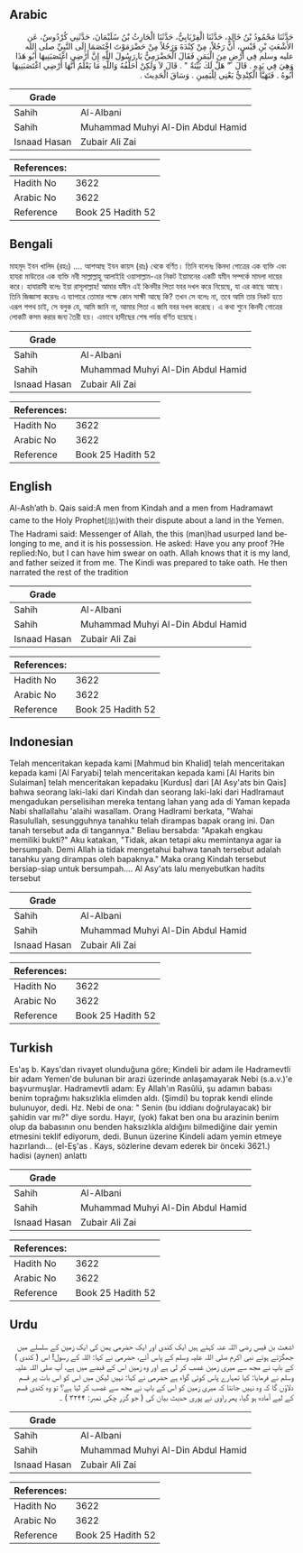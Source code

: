 ## Arabic


<div dir="rtl" lang="ar" style={{fontSize:'larger',backgroundColor:'#f8f9fa',padding:20}}>
حَدَّثَنَا مَحْمُودُ بْنُ خَالِدٍ، حَدَّثَنَا الْفِرْيَابِيُّ، حَدَّثَنَا الْحَارِثُ بْنُ سُلَيْمَانَ، حَدَّثَنِي كُرْدُوسٌ، عَنِ الأَشْعَثِ بْنِ قَيْسٍ، أَنَّ رَجُلاً، مِنْ كِنْدَةَ وَرَجُلاً مِنْ حَضْرَمَوْتَ اخْتَصَمَا إِلَى النَّبِيِّ صلى الله عليه وسلم فِي أَرْضٍ مِنَ الْيَمَنِ فَقَالَ الْحَضْرَمِيُّ يَا رَسُولَ اللَّهِ إِنَّ أَرْضِي اغْتَصَبَنِيهَا أَبُو هَذَا وَهِيَ فِي يَدِهِ ‏.‏ قَالَ ‏ "‏ هَلْ لَكَ بَيِّنَةٌ ‏"‏ ‏.‏ قَالَ لاَ وَلَكِنْ أُحَلِّفُهُ وَاللَّهِ مَا يَعْلَمُ أَنَّهَا أَرْضِي اغْتَصَبَنِيهَا أَبُوهُ ‏.‏ فَتَهَيَّأَ الْكِنْدِيُّ يَعْنِي لِلْيَمِينِ ‏.‏ وَسَاقَ الْحَدِيثَ ‏.‏
</div>
<div style={{backgroundColor:'#f8f9fa',padding:20, marginBottom: 10}}><table> <thead> <tr> <th>Grade</th> <th></th> </tr> </thead> <tbody> <tr><td>Sahih</td><td>Al-Albani</td></tr><tr><td>Sahih</td><td>Muhammad Muhyi Al-Din Abdul Hamid</td></tr><tr><td>Isnaad Hasan</td><td>Zubair Ali Zai</td></tr></tbody></table><table> <thead> <tr> <th>References:</th> <th></th> </tr> </thead> <tbody><tr><td>Hadith No</td><td>3622</td></tr><tr><td>Arabic No</td><td>3622</td></tr><tr><td>Reference</td><td>Book 25 Hadith 52</td></tr></tbody></table></div>

## Bengali


<div dir="ltr" lang="bn" style={{fontSize:'larger',backgroundColor:'#f8f9fa',padding:20}}>
মাহমূদ ইবন খালিদ (রহঃ) .... আশআছ ইবন কায়স (রাঃ) থেকে বর্ণিত। তিনি বলেনঃ কিনদা গোত্রের এক ব্যক্তি এবং হাযরা মাউতের এক ব্যক্তি নবী সাল্লাল্লাহু আলাইহি ওয়াসাল্লাম-এর নিকট ইয়ামনের একটি যমীন সম্পর্কে মামলা দায়ের করে। হাযারামী বলেঃ ইয়া রাসূলাল্লাহ! আমার যমীন এই কিনদীর পিতা যবর দখল করে নিয়েছে, যা এর কাছে আছে। তিনি জিজ্ঞাসা করেনঃ এ ব্যাপারে তোমার পক্ষে কোন সাক্ষী আছে কি? তখন সে বলেঃ না, তবে আমি তার নিকট হতে এরূপ শপথ চাই, সে বলুক যে, আমি জানি না, আমার পিতা এ জমি যবর দখল করেছে। এ কথা শুনে কিনদী গোত্রের লোকটি কসম করার জন্য তৈরী হয়। এভাবে হাদীছের শেষ পর্যন্ত বর্ণিত হয়েছে।
</div>
<div style={{backgroundColor:'#f8f9fa',padding:20, marginBottom: 10}}><table> <thead> <tr> <th>Grade</th> <th></th> </tr> </thead> <tbody> <tr><td>Sahih</td><td>Al-Albani</td></tr><tr><td>Sahih</td><td>Muhammad Muhyi Al-Din Abdul Hamid</td></tr><tr><td>Isnaad Hasan</td><td>Zubair Ali Zai</td></tr></tbody></table><table> <thead> <tr> <th>References:</th> <th></th> </tr> </thead> <tbody><tr><td>Hadith No</td><td>3622</td></tr><tr><td>Arabic No</td><td>3622</td></tr><tr><td>Reference</td><td>Book 25 Hadith 52</td></tr></tbody></table></div>

## English


<div dir="ltr" lang="en" style={{fontSize:'larger',backgroundColor:'#f8f9fa',padding:20}}>
Al-Ash’ath b. Qais said:A men from Kindah and a men from Hadramawt came to the Holy Prophet(ﷺ)with their dispute about a land in the Yemen. The Hadrami said: Messenger of Allah, the this (man)had usurped land belonging to me, and it is his possession. He asked: Have you any proof ?He replied:No, but I can have him swear on oath. Allah knows that it is my land, and father seized it from me. The Kindi was prepared to take oath. He then narrated the rest of the tradition
</div>
<div style={{backgroundColor:'#f8f9fa',padding:20, marginBottom: 10}}><table> <thead> <tr> <th>Grade</th> <th></th> </tr> </thead> <tbody> <tr><td>Sahih</td><td>Al-Albani</td></tr><tr><td>Sahih</td><td>Muhammad Muhyi Al-Din Abdul Hamid</td></tr><tr><td>Isnaad Hasan</td><td>Zubair Ali Zai</td></tr></tbody></table><table> <thead> <tr> <th>References:</th> <th></th> </tr> </thead> <tbody><tr><td>Hadith No</td><td>3622</td></tr><tr><td>Arabic No</td><td>3622</td></tr><tr><td>Reference</td><td>Book 25 Hadith 52</td></tr></tbody></table></div>

## Indonesian


<div dir="ltr" lang="id" style={{fontSize:'larger',backgroundColor:'#f8f9fa',padding:20}}>
Telah menceritakan kepada kami [Mahmud bin Khalid] telah menceritakan kepada kami [Al Faryabi] telah menceritakan kepada kami [Al Harits bin Sulaiman] telah menceritakan kepadaku [Kurdus] dari [Al Asy'ats bin Qais] bahwa seorang laki-laki dari Kindah dan seorang laki-laki dari Hadlramaut mengadukan perselisihan mereka tentang lahan yang ada di Yaman kepada Nabi shallallahu 'alaihi wasallam. Orang Hadlrami berkata, "Wahai Rasulullah, sesungguhnya tanahku telah dirampas bapak orang ini. Dan tanah tersebut ada di tangannya." Beliau bersabda: "Apakah engkau memiliki bukti?" Aku katakan, "Tidak, akan tetapi aku memintanya agar ia bersumpah. Demi Allah ia tidak mengetahui bahwa tanah tersebut adalah tanahku yang dirampas oleh bapaknya." Maka orang Kindah tersebut bersiap-siap untuk bersumpah…. Al Asy'ats lalu menyebutkan hadits tersebut
</div>
<div style={{backgroundColor:'#f8f9fa',padding:20, marginBottom: 10}}><table> <thead> <tr> <th>Grade</th> <th></th> </tr> </thead> <tbody> <tr><td>Sahih</td><td>Al-Albani</td></tr><tr><td>Sahih</td><td>Muhammad Muhyi Al-Din Abdul Hamid</td></tr><tr><td>Isnaad Hasan</td><td>Zubair Ali Zai</td></tr></tbody></table><table> <thead> <tr> <th>References:</th> <th></th> </tr> </thead> <tbody><tr><td>Hadith No</td><td>3622</td></tr><tr><td>Arabic No</td><td>3622</td></tr><tr><td>Reference</td><td>Book 25 Hadith 52</td></tr></tbody></table></div>

## Turkish


<div dir="ltr" lang="tr" style={{fontSize:'larger',backgroundColor:'#f8f9fa',padding:20}}>
Es'aş b. Kays'dan rivayet olunduğuna göre; Kindeli bir adam ile Hadramevtli bir adam Yemen'de bulunan bir arazi üzerinde anlaşamayarak Nebi (s.a.v.)'e başvurmuşlar. Hadramevtli adam: Ey Allah'ın Rasûlü, şu adamın babası benim toprağımı haksızlıkla elimden aldı. (Şimdi) bu toprak kendi elinde bulunuyor, dedi. Hz. Nebi de ona: " Senin (bu iddianı doğrulayacak) bir şahidin var mı?" diye sordu. Hayır, (yok) fakat ben ona bu arazinin benim olup da babasının onu benden haksızlıkla aldığını bilmediğine dair yemin etmesini teklif ediyorum, dedi. Bunun üzerine Kindeli adam yemin etmeye hazırlandı... (el-Eş'as . Kays, sözlerine devam ederek bir önceki 3621.) hadisi (aynen) anlattı
</div>
<div style={{backgroundColor:'#f8f9fa',padding:20, marginBottom: 10}}><table> <thead> <tr> <th>Grade</th> <th></th> </tr> </thead> <tbody> <tr><td>Sahih</td><td>Al-Albani</td></tr><tr><td>Sahih</td><td>Muhammad Muhyi Al-Din Abdul Hamid</td></tr><tr><td>Isnaad Hasan</td><td>Zubair Ali Zai</td></tr></tbody></table><table> <thead> <tr> <th>References:</th> <th></th> </tr> </thead> <tbody><tr><td>Hadith No</td><td>3622</td></tr><tr><td>Arabic No</td><td>3622</td></tr><tr><td>Reference</td><td>Book 25 Hadith 52</td></tr></tbody></table></div>

## Urdu


<div dir="rtl" lang="ur" style={{fontSize:'larger',backgroundColor:'#f8f9fa',padding:20}}>
اشعث بن قیس رضی اللہ عنہ کہتے ہیں ایک کندی اور ایک حضرمی یمن کی ایک زمین کے سلسلے میں جھگڑتے ہوئے نبی اکرم صلی اللہ علیہ وسلم کے پاس آئے، حضرمی نے کہا: اللہ کے رسول! اس ( کندی ) کے باپ نے مجھ سے میری زمین غصب کر لی ہے اور وہ زمین اس کے قبضے میں ہے، آپ صلی اللہ علیہ وسلم نے فرمایا: کیا تمہارے پاس کوئی گواہ ہے حضرمی نے کہا: نہیں لیکن میں اس کو اس بات پر قسم دلاؤں گا کہ وہ نہیں جانتا کہ میری زمین کو اس کے باپ نے مجھ سے غصب کر لیا ہے؟ تو وہ کندی قسم کے لیے آمادہ ہو گیا، پھر راوی نے پوری حدیث بیان کی ( جو گزر چکی نمبر: ۳۲۴۴ ) ۔
</div>
<div style={{backgroundColor:'#f8f9fa',padding:20, marginBottom: 10}}><table> <thead> <tr> <th>Grade</th> <th></th> </tr> </thead> <tbody> <tr><td>Sahih</td><td>Al-Albani</td></tr><tr><td>Sahih</td><td>Muhammad Muhyi Al-Din Abdul Hamid</td></tr><tr><td>Isnaad Hasan</td><td>Zubair Ali Zai</td></tr></tbody></table><table> <thead> <tr> <th>References:</th> <th></th> </tr> </thead> <tbody><tr><td>Hadith No</td><td>3622</td></tr><tr><td>Arabic No</td><td>3622</td></tr><tr><td>Reference</td><td>Book 25 Hadith 52</td></tr></tbody></table></div>
